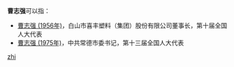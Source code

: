 '''曹志强'''可以指：
* [[曹志强_(1956年)|曹志强 (1956年)]]，白山市喜丰塑料（集团）股份有限公司董事长，第十届全国人大代表
* [[曹志强_(1975年)|曹志强 (1975年)]]，中共常德市委书记，第十三届全国人大代表

{{disambig}}

[[Category:三字曹姓人名消歧义|zhi]]